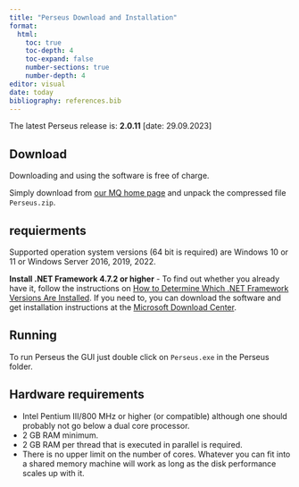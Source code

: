 ```yaml
---
title: "Perseus Download and Installation"
format: 
  html:
    toc: true
    toc-depth: 4
    toc-expand: false
    number-sections: true
    number-depth: 4
editor: visual
date: today
bibliography: references.bib
---
```



The latest Perseus release is: **2.0.11** [date: 29.09.2023]

## Download

Downloading and using the software is free of charge.

Simply download from [our MQ home page](https://maxquant.org/perseus/) and unpack the compressed file `Perseus.zip`.

## requierments 

Supported operation system versions (64 bit is required) are Windows  10 or 11 or Windows Server 2016, 2019, 2022.

**Install .NET Framework 4.7.2 or higher** - To find out whether you already have it, follow the instructions on [How to Determine Which .NET Framework Versions Are Installed](http://msdn.microsoft.com/en-us/library/hh925568%28v=vs.110%29.aspx#net_b). If you need to, you can download the software and get installation instructions at the [Microsoft Download Center](http://www.microsoft.com/en-us/download/details.aspx?id=30653).

## Running

To run Perseus the GUI just double click on `Perseus.exe` in the Perseus folder.


## Hardware requirements

  * Intel Pentium III/800 MHz or higher (or compatible) although one should probably not go below a dual core processor.
  * 2 GB RAM minimum.
  * 2 GB RAM per thread that is executed in parallel is required.
  * There is no upper limit on the number of cores. Whatever you can fit into a shared memory machine will work as long as the disk performance scales up with it.